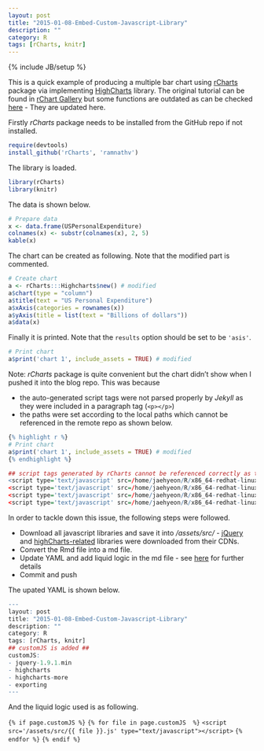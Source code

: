 ```yaml
---
layout: post
title: "2015-01-08-Embed-Custom-Javascript-Library"
description: ""
category: R
tags: [rCharts, knitr]
---
```

{% include JB/setup %}

This is a quick example of producing a multiple bar chart using [rCharts]() package via implementing [HighCharts]() library. The original tutorial can be found in [rChart Gallery](http://rcharts.io/gallery/) but some functions are outdated as can be checked [here](https://github.com/ramnathv/rCharts/issues/251) - They are updated here.

Firstly _rCharts_ package needs to be installed from the GitHub repo if not installed.

```r
require(devtools)
install_github('rCharts', 'ramnathv')
```

The library is loaded.

```r
library(rCharts)
library(knitr)
```

The data is shown below.

```r
# Prepare data
x <- data.frame(USPersonalExpenditure)
colnames(x) <- substr(colnames(x), 2, 5)
kable(x)
```

The chart can be created as following. Note that the modified part is commented.

```r
# Create chart
a <- rCharts:::Highcharts$new() # modified
a$chart(type = "column")
a$title(text = "US Personal Expenditure")
a$xAxis(categories = rownames(x))
a$yAxis(title = list(text = "Billions of dollars"))
a$data(x)
```

Finally it is printed. Note that the `results` option should be set to be `'asis'`.

```r
# Print chart
a$print('chart 1', include_assets = TRUE) # modified
```

Note: _rCharts_ package is quite convenient but the chart didn't show when I pushed it into the blog repo. This was because 

- the auto-generated script tags were not parsed properly by _Jekyll_ as they were included in a paragraph tag (`<p></p>`)
- the paths were set according to the local paths which cannot be referenced in the remote repo as shown below.

```r
{% highlight r %}
# Print chart
a$print('chart 1', include_assets = TRUE) # modified
{% endhighlight %}

## script tags generated by rCharts cannot be referenced correctly as the paths are set according to the local machine as shown below.
<script type='text/javascript' src=/home/jaehyeon/R/x86_64-redhat-linux-gnu-library/3.1/rCharts/libraries/highcharts/js/jquery-1.9.1.min.js></script>
<script type='text/javascript' src=/home/jaehyeon/R/x86_64-redhat-linux-gnu-library/3.1/rCharts/libraries/highcharts/js/highcharts.js></script>
<script type='text/javascript' src=/home/jaehyeon/R/x86_64-redhat-linux-gnu-library/3.1/rCharts/libraries/highcharts/js/highcharts-more.js></script>
<script type='text/javascript' src=/home/jaehyeon/R/x86_64-redhat-linux-gnu-library/3.1/rCharts/libraries/highcharts/js/exporting.js></script>
```

In order to tackle down this issue, the following steps were followed.

- Download all javascript libraries and save it into */assets/src/* - [jQuery](http://code.jquery.com/jquery-1.9.1.min.js) and [highCharts-related](https://code.highcharts.com/) libraries were downloaded from their CDNs.
- Convert the Rmd file into a md file.
- Update YAML and add liquid logic in the md file - see [here](http://mattgemmell.com/page-specific-assets-with-jekyll/) for further details
- Commit and push

The upated YAML is shown below.

```r
---
layout: post
title: "2015-01-08-Embed-Custom-Javascript-Library"
description: ""
category: R
tags: [rCharts, knitr]
## customJS is added ##
customJS:
- jquery-1.9.1.min
- highcharts
- highcharts-more
- exporting
---
```

And the liquid logic used is as following.

`{% if page.customJS %}`
`  {% for file in page.customJS  %}`
`  <script src='/assets/src/{{ file }}.js' type="text/javascript"></script>`
`  {% endfor %}`
`{% endif %}`

